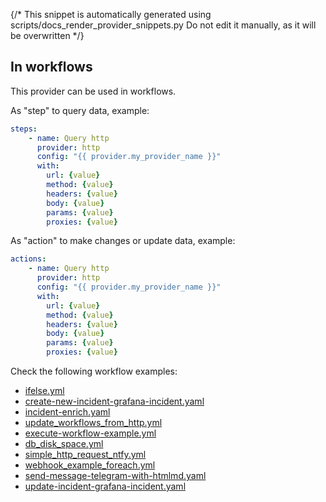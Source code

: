 {/* This snippet is automatically generated using scripts/docs_render_provider_snippets.py 
Do not edit it manually, as it will be overwritten */}

## In workflows

This provider can be used in workflows.


As "step" to query data, example:
```yaml
steps:
    - name: Query http
      provider: http
      config: "{{ provider.my_provider_name }}"
      with:
        url: {value}  
        method: {value}  
        headers: {value}  
        body: {value}  
        params: {value}  
        proxies: {value}  
```


As "action" to make changes or update data, example:
```yaml
actions:
    - name: Query http
      provider: http
      config: "{{ provider.my_provider_name }}"
      with:
        url: {value}  
        method: {value}  
        headers: {value}  
        body: {value}  
        params: {value}  
        proxies: {value}  
```




Check the following workflow examples:
- [ifelse.yml](https://github.com/keephq/keep/blob/main/examples/workflows/ifelse.yml)
- [create-new-incident-grafana-incident.yaml](https://github.com/keephq/keep/blob/main/examples/workflows/create-new-incident-grafana-incident.yaml)
- [incident-enrich.yaml](https://github.com/keephq/keep/blob/main/examples/workflows/incident-enrich.yaml)
- [update_workflows_from_http.yml](https://github.com/keephq/keep/blob/main/examples/workflows/update_workflows_from_http.yml)
- [execute-workflow-example.yml](https://github.com/keephq/keep/blob/main/examples/workflows/execute-workflow-example.yml)
- [db_disk_space.yml](https://github.com/keephq/keep/blob/main/examples/workflows/db_disk_space.yml)
- [simple_http_request_ntfy.yml](https://github.com/keephq/keep/blob/main/examples/workflows/simple_http_request_ntfy.yml)
- [webhook_example_foreach.yml](https://github.com/keephq/keep/blob/main/examples/workflows/webhook_example_foreach.yml)
- [send-message-telegram-with-htmlmd.yaml](https://github.com/keephq/keep/blob/main/examples/workflows/send-message-telegram-with-htmlmd.yaml)
- [update-incident-grafana-incident.yaml](https://github.com/keephq/keep/blob/main/examples/workflows/update-incident-grafana-incident.yaml)
